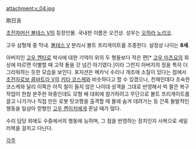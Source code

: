 attachment:v_04.jpg

剛日吉

[[초전자머신 볼테스 V]]의 등장인물. 국내판 이름은 오건상. 성우는 [[오하라 노리코]].

고우 삼형제 중 막내. [[볼테스 V]] 분리시 볼트 프리게이트를 조종한다. 설정상 나이는 '''8세'''. 

아버지인 [[고우 켄타로]] 박사에 대한 기억이 위의 두 형들보다 적은 편[* [[고우 미츠요]]의 회상에 따르면 이별할 때 고작 돌을 갓 넘긴 아기였다.]이라 그런지 아버지의 정을 특히 더 그리워하는 듯한 모습을 보인다. 
포지션은 메카닉 수리나 개조에 소질이 있다는 점에서 [[초전자로보 콤바트라 V]]의 [[키타 코스케]]와 비슷하다고 할 수 있겠으나, 천재인데다 조숙한 코스케와 달리 이쪽은 아직 철이 들지 않은 나이대 성격을 그대로 반영해서 빅 팔콘 복구작업이 한참 분주한 와중인데도 모형 배 대회에 참가하려고 무단으로 볼트 프리게이트를 끌고 나가거나 직접 만든 로봇 탓코짱을 출격할 때 몰래 숨겨 데려가는 등 간혹 돌발적인 행동을 일삼아 맏형인 [[고우 켄이치]]에게 혼날 때가 많다. 

수리 담당 외에도 수중에서의 행동에 능하며, 그 점을 반영하는 장치인지 사복으로 세일러복을 걸치고 다닌다.

[[각주]]
